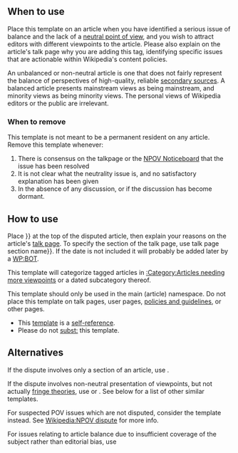 {{Documentation subpage}}
<!-- EDIT TEMPLATE DOCUMENTATION BELOW THIS LINE -->
{{Template_notes
|Use this template when you have identified a serious issue regarding [[WP:Neutral point of view]].  
|[[Wikipedia:Tagging pages for problems#Constructive tagging|Drive-by tagging]] is strongly discouraged. The editor who adds the tag should first discuss concerns on the talk page, pointing to specific issues that are actionable within the content policies, and should add this tag only as a last resort. In the absence of such a discussion, or where it remains unclear what the [[WP:NPOV|NPOV]] violation is, the tag may be removed by any editor.
|The purpose of this group of templates is to attract editors with different viewpoints to edit articles that need additional insight. This template should not be used as a [[badge of shame]].  Do not use this template to "warn" readers about the article.
|This template should only be applied to articles that are reasonably believed to lack a neutral point of view. The neutral point of view is determined by the prevalence of a perspective in [[WP:V|high-quality, independent, reliable secondary sources]], not by its prevalence among Wikipedia editors or the public.
}}

== When to use ==
Place this template on an article when you have identified a serious issue of balance and the lack of a [[Wikipedia:Neutral point of view|neutral point of view]], and you wish to attract editors with different viewpoints to the article. Please also explain on the article's talk page why you are adding this tag, identifying specific issues that are actionable within Wikipedia's content policies.

An unbalanced or non-neutral article is one that does not fairly represent the balance of perspectives of high-quality, reliable [[secondary sources]]. A balanced article presents mainstream views as being mainstream, and minority views as being minority views. The personal views of Wikipedia editors or the public are irrelevant.

=== When to remove ===
This template is not meant to be a permanent resident on any article.  Remove this template whenever:

# There is consensus on the talkpage or the [[Wikipedia:Neutral point of view/Noticeboard|NPOV Noticeboard]] that the issue has been resolved
# It is not clear what the neutrality issue is, and no satisfactory explanation has been given
# In the absence of any discussion, or if the discussion has become dormant.

== How to use ==

Place {{Tlx|Fringe theories|date{{=}}{{CURRENTMONTHNAME}} {{CURRENTYEAR}}}} at the top of the disputed article, then explain your reasons on the article's [[WP:TP|talk page]]. To specify the section of the talk page, use {{Tlx|Fringe theories|talk{{=}}talk page section name}}. If the date is not included it will probably be added later by a [[WP:BOT]].

This template will categorize tagged articles in [[:Category:Articles needing more viewpoints]] or a dated subcategory thereof.

This template should only be used in the main (article) namespace. Do not place this template on talk pages, user pages, [[WP:PG|policies and guidelines]], or other pages.

* This [[Wikipedia:Template|template]] is a [[Wikipedia:Avoid self-references|self-reference]].
* Please do not [[Wikipedia:Subst|subst:]] this template.

== Alternatives ==

If the dispute involves only a section of an article, use {{Tl|Fringe-section}}.

If the dispute involves non-neutral presentation of viewpoints, but not actually [[WP:Fringe theories|fringe theories]], use {{Tl|POV}} or {{Tl|POV-section}}. See below for a list of other similar templates.

For suspected POV issues which are not disputed, consider the {{Tl|POV-check}} template instead.  See [[Wikipedia:NPOV dispute]] for more info.

For issues relating to article balance due to insufficient coverage of the subject rather than editorial bias, use {{Tl|Cleanup-weighted}}

{{Wikipedia:Resolving Disputes/Templates}}

<includeonly>
<!-- ADD CATEGORIES BELOW THIS LINE -->
[[Category:爭議模板|{{PAGENAME}}]]

</includeonly>
